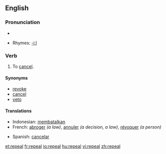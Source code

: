==English==

===Pronunciation===
*{{audio|en-us-repeal.ogg|Audio (US)}}

*Rhymes: [[Rhymes:English:-iːl|-iːl]]

===Verb===
{{en-verb}}
# To [[cancel]].

====Synonyms====
*[[revoke]]
*[[cancel]]
*[[veto]]

====Translations====
{{trans-top|To cancel}}
*Indonesian: [[batal|membatalkan]]
*French: [[abroger]] ''(a law)'', [[annuler]] ''(a decision, a law)'', [[révoquer]] ''(a person)''
{{trans-mid}}
*Spanish: [[cancelar]]
{{trans-bottom}}

[[et:repeal]]
[[fr:repeal]]
[[io:repeal]]
[[hu:repeal]]
[[vi:repeal]]
[[zh:repeal]]
